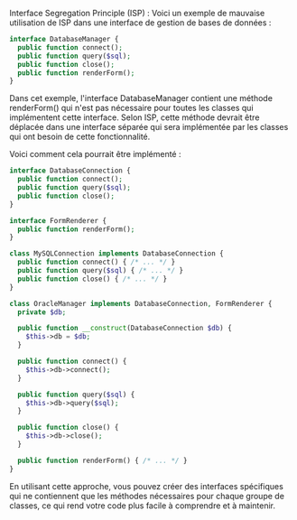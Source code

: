 Interface Segregation Principle (ISP) :
Voici un exemple de mauvaise utilisation de ISP dans une interface de gestion de bases de données :

```PHP
interface DatabaseManager {
  public function connect();
  public function query($sql);
  public function close();
  public function renderForm();
}
```

Dans cet exemple, l'interface DatabaseManager contient une méthode renderForm() qui n'est pas nécessaire pour toutes les classes qui implémentent cette interface. Selon ISP, cette méthode devrait être déplacée dans une interface séparée qui sera implémentée par les classes qui ont besoin de cette fonctionnalité.

Voici comment cela pourrait être implémenté :

```PHP
interface DatabaseConnection {
  public function connect();
  public function query($sql);
  public function close();
}

interface FormRenderer {
  public function renderForm();
}

class MySQLConnection implements DatabaseConnection {
  public function connect() { /* ... */ }
  public function query($sql) { /* ... */ }
  public function close() { /* ... */ }
}

class OracleManager implements DatabaseConnection, FormRenderer {
  private $db;

  public function __construct(DatabaseConnection $db) {
    $this->db = $db;
  }

  public function connect() {
    $this->db->connect();
  }

  public function query($sql) {
    $this->db->query($sql);
  }

  public function close() {
    $this->db->close();
  }

  public function renderForm() { /* ... */ }
}
```

En utilisant cette approche, vous pouvez créer des interfaces spécifiques qui ne contiennent que les méthodes nécessaires pour chaque groupe de classes, ce qui rend votre code plus facile à comprendre et à maintenir.
